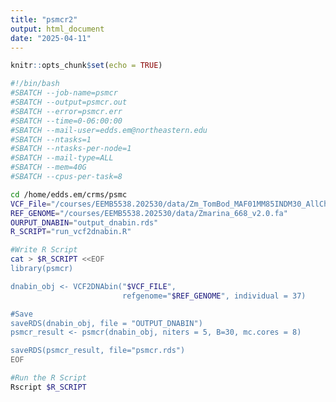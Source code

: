 ```yaml
---
title: "psmcr2"
output: html_document
date: "2025-04-11"
---
```


```r
knitr::opts_chunk$set(echo = TRUE)
```

```bash
#!/bin/bash
#SBATCH --job-name=psmcr
#SBATCH --output=psmcr.out
#SBATCH --error=psmcr.err
#SBATCH --time=0-06:00:00
#SBATCH --mail-user=edds.em@northeastern.edu
#SBATCH --ntasks=1
#SBATCH --ntasks-per-node=1
#SBATCH --mail-type=ALL
#SBATCH --mem=40G
#SBATCH --cpus-per-task=8

cd /home/edds.em/crms/psmc
VCF_File="/courses/EEMB5538.202530/data/Zm_TomBod_MAF01MM85INDM30_AllChr.recode.vcf.gz"
REF_GENOME="/courses/EEMB5538.202530/data/Zmarina_668_v2.0.fa"
OURPUT_DNABIN="output_dnabin.rds"
R_SCRIPT="run_vcf2dnabin.R"

#Write R Script
cat > $R_SCRIPT <<EOF
library(psmcr)

dnabin_obj <- VCF2DNAbin("$VCF_FILE",
                         refgenome="$REF_GENOME", individual = 37)

#Save
saveRDS(dnabin_obj, file = "OUTPUT_DNABIN")
psmcr_result <- psmcr(dnabin_obj, niters = 5, B=30, mc.cores = 8)

saveRDS(psmcr_result, file="psmcr.rds")
EOF

#Run the R Script
Rscript $R_SCRIPT
```

